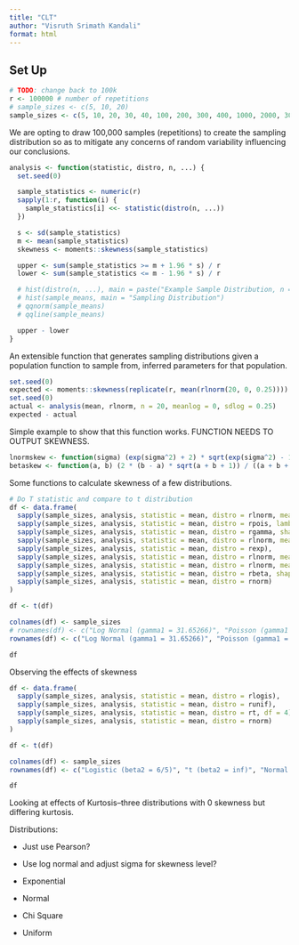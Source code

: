 ```yaml
---
title: "CLT"
author: "Visruth Srimath Kandali"
format: html
---
```


## Set Up

```r
# TODO: change back to 100k
r <- 100000 # number of repetitions
# sample_sizes <- c(5, 10, 20)
sample_sizes <- c(5, 10, 20, 30, 40, 100, 200, 300, 400, 1000, 2000, 3000, 4000, 5000, 10000)
```

We are opting to draw 100,000 samples (repetitions) to create the sampling distribution so as to mitigate any concerns of random variability influencing our conclusions.

```r
analysis <- function(statistic, distro, n, ...) {
  set.seed(0)

  sample_statistics <- numeric(r)
  sapply(1:r, function(i) {
    sample_statistics[i] <<- statistic(distro(n, ...))
  })

  s <- sd(sample_statistics)
  m <- mean(sample_statistics)
  skewness <- moments::skewness(sample_statistics)

  upper <- sum(sample_statistics >= m + 1.96 * s) / r
  lower <- sum(sample_statistics <= m - 1.96 * s) / r

  # hist(distro(n, ...), main = paste("Example Sample Distribution, n = ", n))
  # hist(sample_means, main = "Sampling Distribution")
  # qqnorm(sample_means)
  # qqline(sample_means)

  upper - lower
}
```

An extensible function that generates sampling distributions given a population function to sample from, inferred parameters for that population.

```r
set.seed(0)
expected <- moments::skewness(replicate(r, mean(rlnorm(20, 0, 0.25))))
set.seed(0)
actual <- analysis(mean, rlnorm, n = 20, meanlog = 0, sdlog = 0.25)
expected - actual
```

Simple example to show that this function works. FUNCTION NEEDS TO OUTPUT SKEWNESS.

```r
lnormskew <- function(sigma) (exp(sigma^2) + 2) * sqrt(exp(sigma^2) - 1)
betaskew <- function(a, b) (2 * (b - a) * sqrt(a + b + 1)) / ((a + b + 2) * sqrt(a * b))
```

Some functions to calculate skewness of a few distributions.

```r
# Do T statistic and compare to t distribution
df <- data.frame(
  sapply(sample_sizes, analysis, statistic = mean, distro = rlnorm, meanlog = 0, sdlog = 1.4865),
  sapply(sample_sizes, analysis, statistic = mean, distro = rpois, lambda = 0.001),
  sapply(sample_sizes, analysis, statistic = mean, distro = rgamma, shape = 0.02),
  sapply(sample_sizes, analysis, statistic = mean, distro = rlnorm, meanlog = 0, sdlog = 1),
  sapply(sample_sizes, analysis, statistic = mean, distro = rexp),
  sapply(sample_sizes, analysis, statistic = mean, distro = rlnorm, meanlog = 0, sdlog = 0.5),
  sapply(sample_sizes, analysis, statistic = mean, distro = rlnorm, meanlog = 0, sdlog = 0.25),
  sapply(sample_sizes, analysis, statistic = mean, distro = rbeta, shape1 = 0.3, shape2 = 0.2),
  sapply(sample_sizes, analysis, statistic = mean, distro = rnorm)
)

df <- t(df)

colnames(df) <- sample_sizes
# rownames(df) <- c("Log Normal (gamma1 = 31.65266)", "Poisson (gamma1 = 31.6228)")
rownames(df) <- c("Log Normal (gamma1 = 31.65266)", "Poisson (gamma1 = 31.6228)", "Gamma (gamma1 = 20)", "Log Normal (gamma1 = 6.1849)", "Exponential (gamma1 = 2)", "Log Normal (gamma1 = 1.7502)", "Log Normal (gamma1 = 0.7783)", "Beta (gamma1 = -0.4)", "Normal (gamma1 = 0)")

df
```

Observing the effects of skewness

```r
df <- data.frame(
  sapply(sample_sizes, analysis, statistic = mean, distro = rlogis),
  sapply(sample_sizes, analysis, statistic = mean, distro = runif),
  sapply(sample_sizes, analysis, statistic = mean, distro = rt, df = 4),
  sapply(sample_sizes, analysis, statistic = mean, distro = rnorm)
)

df <- t(df)

colnames(df) <- sample_sizes
rownames(df) <- c("Logistic (beta2 = 6/5)", "t (beta2 = inf)", "Normal (beta2 = 0)")

df
```

Looking at effects of Kurtosis--three distributions with 0 skewness but differing kurtosis.

Distributions:

-   Just use Pearson?

-   Use log normal and adjust sigma for skewness level?

-   Exponential

-   Normal

-   Chi Square

-   Uniform
